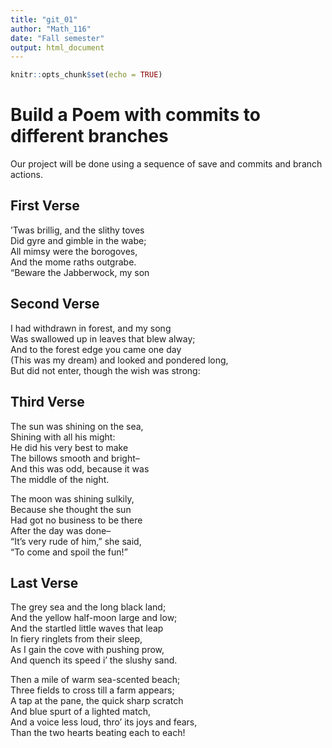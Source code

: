 ```yaml
---
title: "git_01"
author: "Math_116"
date: "Fall semester"
output: html_document
---
```


```r
knitr::opts_chunk$set(echo = TRUE)
```
# Build a Poem with commits to different branches
Our project will be done using a sequence of save and commits and branch actions.
<!-- Do not modify or change any text in "!--" bracketed areas such as this --- these are instructions to
you, if you change any of this the git program will notice it and compromise your git merging strategy !-->

## First Verse 
<!--Put the first five lines of a poem by Lewis Carrol in this section!-->
‘Twas brillig, and the slithy toves   
   Did gyre and gimble in the wabe;  
All mimsy were the borogoves,  
   And the mome raths outgrabe.  
“Beware the Jabberwock, my son  
  
## Second Verse
<!--Put the first five lines of a poem by Robert Frost here!-->
I had withdrawn in forest, and my song  
Was swallowed up in leaves that blew alway;  
And to the forest edge you came one day  
(This was my dream) and looked and pondered long,  
But did not enter, though the wish was strong:  
  
## Third Verse
<!--Put the first two verses of The Walrus and the Carpenter here!--> 
The sun was shining on the sea,  
Shining with all his might:  
He did his very best to make  
The billows smooth and bright--  
And this was odd, because it was  
The middle of the night.  
  
The moon was shining sulkily,  
Because she thought the sun  
Had got no business to be there  
After the day was done--  
"It's very rude of him," she said,  
"To come and spoil the fun!"  
  
## Last Verse
<!--Put a short poem of your choice 8-20 lines,here!-->
The grey sea and the long black land;   
And the yellow half-moon large and low;   
And the startled little waves that leap   
In fiery ringlets from their sleep,   
As I gain the cove with pushing prow,   
And quench its speed i' the slushy sand.  
  
Then a mile of warm sea-scented beach;   
Three fields to cross till a farm appears;   
A tap at the pane, the quick sharp scratch   
And blue spurt of a lighted match,   
And a voice less loud, thro' its joys and fears,   
Than the two hearts beating each to each!   

